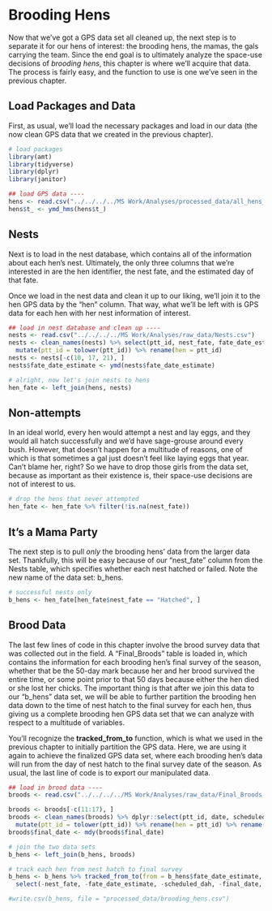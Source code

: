 # Brooding Hens

Now that we've got a GPS data set all cleaned up, the next step is to separate it for our hens of interest: the brooding hens, the mamas, the gals carrying the team. Since the end goal is to ultimately analyze the space-use decisions of *brooding hens*, this chapter is where we'll acquire that data. The process is fairly easy, and the function to use is one we've seen in the previous chapter.

## Load Packages and Data

First, as usual, we'll load the necessary packages and load in our data (the now clean GPS data that we created in the previous chapter).

```r
# load packages
library(amt)
library(tidyverse)
library(dplyr)
library(janitor)

## load GPS data ----
hens <- read.csv("../../../../MS Work/Analyses/processed_data/all_hens_clean.csv") %>% dplyr::select(-X)
hens$t_ <- ymd_hms(hens$t_)
```

## Nests

Next is to load in the nest database, which contains all of the information about each hen's nest. Ultimately, the only three columns that we're interested in are the hen identifier, the nest fate, and the estimated day of that fate.

Once we load in the nest data and clean it up to our liking, we'll join it to the hen GPS data by the "hen" column. That way, what we'll be left with is GPS data for each hen with her nest information of interest.

```r
## load in nest database and clean up ----
nests <- read.csv("../../../../MS Work/Analyses/raw_data/Nests.csv")
nests <- clean_names(nests) %>% select(ptt_id, nest_fate, fate_date_estimate) %>%
  mutate(ptt_id = tolower(ptt_id)) %>% rename(hen = ptt_id)
nests <- nests[-c(10, 17, 21), ]
nests$fate_date_estimate <- ymd(nests$fate_date_estimate)

# alright, now let's join nests to hens
hen_fate <- left_join(hens, nests)
```

## Non-attempts

In an ideal world, every hen would attempt a nest and lay eggs, and they would all hatch successfully and we'd have sage-grouse around every bush. However, that doesn't happen for a multitude of reasons, one of which is that sometimes a gal just doesn't feel like laying eggs that year. Can't blame her, right? So we have to drop those girls from the data set, because as important as their existence is, their space-use decisions are not of interest to us.

```r
# drop the hens that never attempted
hen_fate <- hen_fate %>% filter(!is.na(nest_fate))
```

## It's a Mama Party

The next step is to pull *only* the brooding hens' data from the larger data set. Thankfully, this will be easy because of our "nest_fate" column from the Nests table, which specifies whether each nest hatched or failed. Note the new name of the data set: b_hens.

```r
# successful nests only
b_hens <- hen_fate[hen_fate$nest_fate == "Hatched", ]
```

## Brood Data

The last few lines of code in this chapter involve the brood survey data that was collected out in the field. A "Final_Broods" table is loaded in, which contains the information for each brooding hen's final survey of the season, whether that be the 50-day mark because her and her brood survived the entire time, or some point prior to that 50 days because either the hen died or she lost her chicks. The important thing is that after we join this data to our "b_hens" data set, we will be able to further partition the brooding hen data down to the time of nest hatch to the final survey for each hen, thus giving us a complete brooding hen GPS data set that we can analyze with respect to a multitude of variables.

You'll recognize the **tracked_from_to** function, which is what we used in the previous chapter to initially partition the GPS data. Here, we are using it again to achieve the finalized GPS data set, where each brooding hen's data will run from the day of nest hatch to the final survey date of the season. As usual, the last line of code is to export our manipulated data.

```r
## load in brood data ----
broods <- read.csv("../../../../MS Work/Analyses/raw_data/Final_Broods.csv")

broods <- broods[-c(11:17), ]
broods <- clean_names(broods) %>% dplyr::select(ptt_id, date, scheduled_dah, brood_suspected) %>% 
  mutate(ptt_id = tolower(ptt_id)) %>% rename(hen = ptt_id) %>% rename(final_date = date)
broods$final_date <- mdy(broods$final_date)

# join the two data sets
b_hens <- left_join(b_hens, broods)

# track each hen from nest hatch to final survey
b_hens <- b_hens %>% tracked_from_to(from = b_hens$fate_date_estimate, to = b_hens$final_date + 1) %>% 
  select(-nest_fate, -fate_date_estimate, -scheduled_dah, -final_date, -brood_suspected)

#write.csv(b_hens, file = "processed_data/brooding_hens.csv")
```
